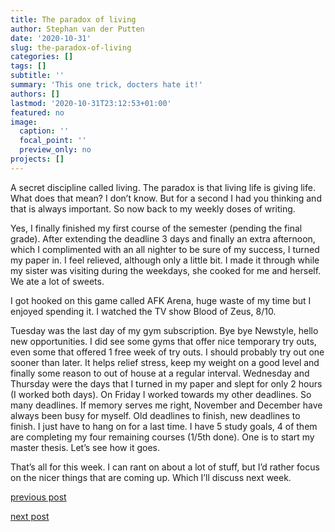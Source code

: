 ```yaml
---
title: The paradox of living
author: Stephan van der Putten
date: '2020-10-31'
slug: the-paradox-of-living
categories: []
tags: []
subtitle: ''
summary: 'This one trick, docters hate it!'
authors: []
lastmod: '2020-10-31T23:12:53+01:00'
featured: no
image:
  caption: ''
  focal_point: ''
  preview_only: no
projects: []
---
```


A secret discipline called living. The paradox is that living life is giving life. What does that mean? I don't know. But for a second I had you thinking and that is always important. So now back to my weekly doses of writing.

Yes, I finally finished my first course of the semester (pending the final grade). After extending the deadline 3 days and finally an extra afternoon, which I complimented with an all nighter to be sure of my success, I turned my paper in. I feel relieved, although only a little bit. I made it through while my sister was visiting during the weekdays, she cooked for me and herself. We ate a lot of sweets. 

I got hooked on this game called AFK Arena, huge waste of my time but I enjoyed spending it. I watched the TV show Blood of Zeus, 8/10. 

Tuesday was the last day of my gym subscription. Bye bye Newstyle, hello new opportunities. I did see some gyms that offer nice temporary try outs, even some that offered 1 free week of try outs. I should probably try out one sooner than later. It helps relief stress, keep my weight on a good level and finally some reason to out of house at a regular interval.  Wednesday and Thursday were the days that I turned in my paper and slept for only 2 hours (I worked both days). On Friday I worked towards my other deadlines. So many deadlines. If memory serves me right, November and December have always been busy for myself. Old deadlines to finish, new deadlines to finish. I just have to hang on for a last time.
I have 5 study goals, 4 of them are completing my four remaining courses (1/5th done). One is to start my master thesis. Let's see how it goes.

That's all for this week. I can rant on about a lot of stuff, but I'd rather focus on the nicer things that are coming up. Which I'll discuss next week.

  
[previous post](/2020/10/24/guilty-as-charged)

[next post](#)
